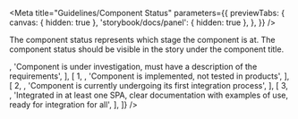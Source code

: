


<Meta
  title="Guidelines/Component Status"
  parameters={{
    previewTabs: {
      canvas: { hidden: true },
      'storybook/docs/panel': { hidden: true },
    },
  }}
/>

<ComponentHeader name="Component Status" />

<p>
  The component status represents which stage the component is at. The component
  status should be visible in the story under the component title.
</p>

<Table
  header={['Stage', 'Status', 'Criteria']}
  rows={[
    [
      0,
      <Status stage={0} />,
      'Component is under investigation, must have a description of the requirements',
    ],
    [
      1,
      <Status stage={1} />,
      'Component is implemented, not tested in products',
    ],
    [
      2,
      <Status stage={2} />,
      'Component is currently undergoing its first integration process',
    ],
    [
      3,
      <Status stage={3} />,
      'Integrated in at least one SPA, clear documentation with examples of use, ready for integration for all',
    ],
  ]}
/>
